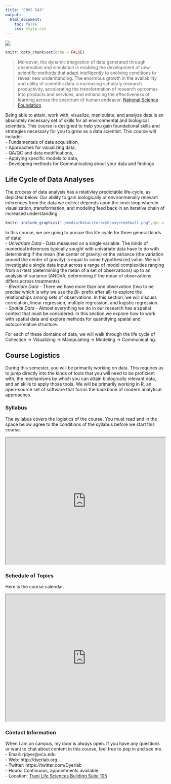 ```yaml
---
title: "ENVS 543"
output:
  html_document:
    toc: false
    css: style.css
---
```


<div class="chapter_image"><img src="./media/RRC_Canopy.jpg"></div>

```r
knitr::opts_chunk$set(echo = FALSE)
```

> Moreover, the dynamic integration of data generated through observation and simulation is enabling the development of new scientific methods that adapt intelligently to evolving conditions to reveal new understanding.  The enormous growth in the availability and utility of scientific data is increasing scholarly research productivity, accelerating the transformation of research outcomes into products and services, and enhancing the effectiveness of learning across the spectrum of human endeavor.  [National Science Foundation](http://www.nsf.gov/pubs/2007/nsf0728/)

Being able to attain, work with, visualize, manipulate, and analyze data is an absolutely necessary set of skills for all environmental and biological scientists.  This course is designed to help you gain foundational skills and strategies necessary for you to grow as a data scientist.  This course will include:  
- Fundamentals of data acquisition,  
- Approaches for visualizing data,   
- QA/QC and data modifications,  
- Applying specific models to data,  
- Developing methods for Communicating about your data and findings  

## Life Cycle of Data Analyses

The process of data analysis has a relativley predictable life-cycle, as depicted below.  Our ability to gain biologically or environmenally relevant inferences from the data we collect depends upon the inner loop wherein visualization, transformation, and modeling feed back in an iterative chain of increased understanding.

```r
knitr::include_graphics("./media/DataLiteracyEcosystemSmall.png",dpi = 72)
```

In this course, we are going to pursue this life cycle for three general kinds of data:  
 - *Univariate Data* - Data measured on a single variable.  The kinds of numerical inferences typically sought with univariate data have to do with determining if the mean (the center of gravity) or the variance (the variation around the center of gravity) is equal to some hypothesized value.  We will investigate a single data input across a range of model complexities ranging from a $t$-test (determining the mean of a set of observations) up to an analysis of variance (ANOVA; determining if the mean of observations differs across treatments).  
 - *Bivariate Data* - There we have more than one observation (two to be precise which is why we use the *Bi-* prefix after all) to explore the relationships among sets of observations.  In this section, we will discuss correlation, linear regression, multiple regression, and logistic regression.  
 - *Spatial Data* - Almost everything we do in our research has a spatial context that must be considered.  In this section we explore how to work with spatial data and explore methods for quantifying spatial and autocorrelative structure.  

For each of these domains of data, we will walk through the life cycle of Collection $\to$ Visualizing $\to$ Manipulating $\to$ Modeling $\to$ Communicating.
 

## Course Logistics

During this semester, you will be primarily working on data.  This requires us to jump directly into the kinds of tools that you will need to be proficient with, the mechanisms by which you can attain biologically relevant data, and an skills to apply those tools.  We will be primarily working in R, an open-source set of software that forms the backbone of modern analytical approaches.

### Syllabus

The syllabus covers the logistics of the course.  You must read and in the space below agree to the conditions of the syllabus before we start this course.

<iframe src="https://docs.google.com/document/d/19a-jliGboUPsGKMJnGuCtBTnqhwKRdP_dTlqF8-a298/pub"  frameborder="1" width="100%" height="400" allowfullscreen="true" mozallowfullscreen="true" webkitallowfullscreen="true"></iframe>

### Schedule of Topics

Here is the course calendar.  

<iframe src="https://docs.google.com/spreadsheets/d/1ZxR-J_kcQKo5Kn0zf1UBZxH9aZfZVFPfk81ba_VNrPc/pubhtml?gid=0&amp;single=true&amp;widget=true&amp;headers=false"  frameborder="1" width="100%" height="400" ></iframe>


### Contact Information

When I am on campus, my door is always open.  If you have any questions or want to chat about content in this course, feel free to pop in and see me.  
- Email: rjdyer@vcu.edu  
- Web: http://dyerlab.org  
- Twitter: https://twitter.com/Dyerlab   
- Hours: Continuous, appointments available.  
- Location: [Trani Life Sciences Building Suite 105](https://drive.google.com/open?id=1TgBrg9QqXDa1fCXY0zSbVc8yYJA&usp=sharing)
